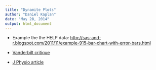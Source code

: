 ```yaml
---
title: "Dynamite Plots"
author: "Daniel Kaplan"
date: "May 28, 2014"
output: html_document
---
```


* Example the the HELP data: <http://sas-and-r.blogspot.com/2011/11/example-915-bar-chart-with-error-bars.html>


* [Vanderbilt critique](http://biostat.mc.vanderbilt.edu/wiki/pub/Main/TatsukiKoyama/Poster3.pdf)

* [J Physio article](http://onlinelibrary.wiley.com/store/10.1113/jphysiol.2011.205062/asset/jphysiol.2011.205062.pdf?v=1&t=hvr1hr92&s=21bc84caefbdc8977cd03dd5f9ce08463f066bbe)
